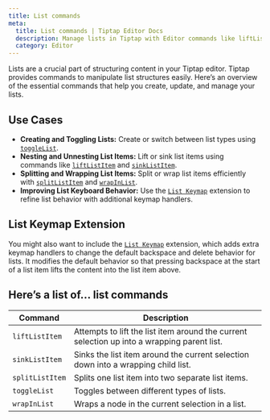 ```yaml
---
title: List commands
meta:
  title: List commands | Tiptap Editor Docs
  description: Manage lists in Tiptap with Editor commands like liftListItem, sinkListItem, splitListItem, toggleList, and wrapInList.
  category: Editor
---
```


Lists are a crucial part of structuring content in your Tiptap editor. Tiptap provides commands to manipulate list structures easily. Here’s an overview of the essential commands that help you create, update, and manage your lists.

## Use Cases

- **Creating and Toggling Lists:** Create or switch between list types using [`toggleList`](/editor/api/commands/lists/toggle-list).
- **Nesting and Unnesting List Items:** Lift or sink list items using commands like [`liftListItem`](/editor/api/commands/lists/lift-list-item) and [`sinkListItem`](/editor/api/commands/lists/sink-list-item).
- **Splitting and Wrapping List Items:** Split or wrap list items efficiently with [`splitListItem`](/editor/api/commands/lists/split-list-item) and [`wrapInList`](/editor/api/commands/lists/wrap-in-list).
- **Improving List Keyboard Behavior:** Use the [`List Keymap`](/editor/extensions/functionality/listkeymap) extension to refine list behavior with additional keymap handlers.

## List Keymap Extension

You might also want to include the [`List Keymap`](/editor/extensions/functionality/listkeymap) extension, which adds extra keymap handlers to change the default backspace and delete behavior for lists. It modifies the default behavior so that pressing backspace at the start of a list item lifts the content into the list item above.

## Here’s a list of… list commands

| Command         | Description                                                                                 |
| --------------- | ------------------------------------------------------------------------------------------- |
| `liftListItem`  | Attempts to lift the list item around the current selection up into a wrapping parent list. |
| `sinkListItem`  | Sinks the list item around the current selection down into a wrapping child list.           |
| `splitListItem` | Splits one list item into two separate list items.                                          |
| `toggleList`    | Toggles between different types of lists.                                                   |
| `wrapInList`    | Wraps a node in the current selection in a list.                                            |
